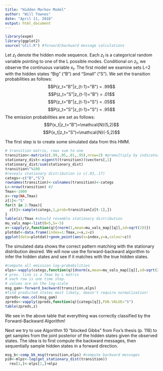 ```yaml
---
title: "Hidden Markov Model"
author: "Will Townes"
date: "April 11, 2016"
output: html_document
---
```


```r
library(expm)
library(ggplot2)
source("util.R") #forward/backward message calculations
```

Let $z_t$ denote the hidden mode sequence. Each $z_t$ is a categorical random variable pointing to one of the L possible modes. Conditional on $z_t$, we observe the continuous variable $x_t$. The first model we examine sets L=2 with the hidden states "Big" ("B") and "Small" ("S"). We set the transition probabilities as follows:
$$P(z_t="B"|z_{t-1}="B") = .99$$
$$P(z_t="S"|z_{t-1}="B") = .01$$
$$P(z_t="B"|z_{t-1}="S") = .05$$
$$P(z_t="S"|z_{t-1}="S") = .95$$
The emission probabilities are set as follows:
$$P(x_t|z_t="B")=\mathcal{N}(5,2)$$
$$P(x_t|z_t="S")=\mathcal{N}(-5,2)$$

The first step is to create some simulated data from this HMM.

```r
# transition matrix, rows sum to one
transition<-matrix(c(.99,.05,.01,.95),nrow=2) #premultiply by indicator to get new vals
stationary_dist<-eigen(t(transition))$vectors[,1]
stationary_dist/sum(stationary_dist)
transition%^%100
#reveals stationary distribution is c(.83,.17)
categs<-c("B","S")
rownames(transition)<-colnames(transition)<-categs
L<-nrow(transition) #2
Tmax<-1000
z<-rep(NA,Tmax)
z[1]<-"S"
for(t in 2:Tmax){
  z[t]<-sample(categs,1,prob=transition[z[t-1],])
}
table(z)/Tmax #should resemble stationary distribution
mu_vals_map<-list(B=5,S=-5)
x<-sapply(z,function(q){rnorm(1,mean=mu_vals_map[[q]],sd=sqrt(2))})
plotdat<-data.frame(index=1:Tmax,x=x,z=z)
ggplot(data=plotdat)+geom_point(aes(x=index,y=x,colour=z))
```

The simulated data shows the correct pattern matching with the stationary distribution desired. We will now use the forward-backward algorithm to infer the hidden states and see if it matches with the true hidden states.

```r
#compute all emission log-probabilities
elps<-vapply(categs,function(q){dnorm(x,mean=mu_vals_map[[q]],sd=sqrt(2),log=TRUE)},FUN.VALUE=rep(0.0,Tmax))
# prev. line is a Tmax by L matrix
# each row is one time step.
# values are on the log-scale
msg_gam<-forward_backward(transition,elps)
#find predicted states most likely, doesn't require normalization!
zpreds<-max.col(msg_gam)
zpreds<-vapply(zpreds,function(q){categs[q]},FUN.VALUE="S")
table(zpreds,z)
```
We see in the above table that everything was correctly classified by the Forward-Backward Algorithm!

Next we try to use Algorithm 10 "blocked Gibbs" from Fox's thesis (p. 118) to get samples from the joint posterior of the hidden states given the observed states. The idea is to first compute the backward messages, then sequentially sample hidden states in a forward direction.

```r
msg_b<-comp_bk_msg(transition,elps) #compute backward messages
pi0<-mlpz<-log(get_stationary_dist(transition)) 
  res[1,]<-elps[1,]+mlpz
```